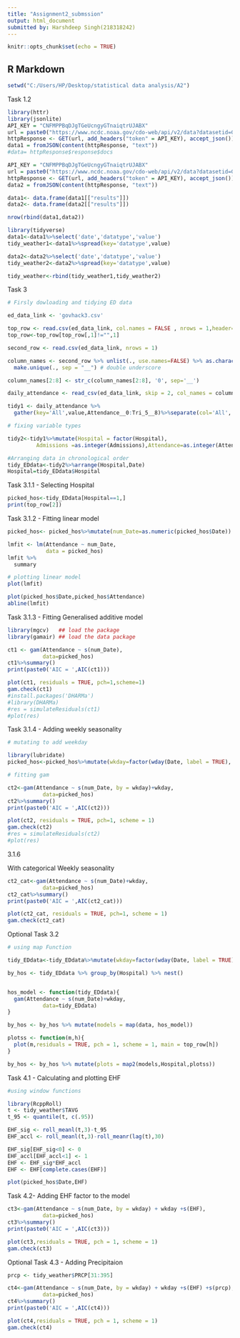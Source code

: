---
title: "Assignment2_submssion"
output: html_document
submitted by: Harshdeep Singh(218318242)
---

```{r setup, include=FALSE}
knitr::opts_chunk$set(echo = TRUE)
```

## R Markdown

```{r}
setwd("C:/Users/HP/Desktop/statistical data analysis/A2")
```


Task 1.2

```{r}
library(httr)
library(jsonlite)
API_KEY = "CNFMPPBqDJgTGeUcngyGTnaiqtrUJABX"
url = paste0("https://www.ncdc.noaa.gov/cdo-web/api/v2/data?datasetid=GHCND&startdate=2013-06-01&enddate=2014-02-05&locationid=CITY:AS000008&limit=1000&stationid=GHCND:ASN00009021")
httpResponse <- GET(url, add_headers("token" = API_KEY), accept_json())
data1 = fromJSON(content(httpResponse, "text"))
#data= httpResponse$response$docs
```

```{r}
API_KEY = "CNFMPPBqDJgTGeUcngyGTnaiqtrUJABX"
url = paste0("https://www.ncdc.noaa.gov/cdo-web/api/v2/data?datasetid=GHCND&startdate=2014-02-06&enddate=2014-07-02&locationid=CITY:AS000008&limit=1000&stationid=GHCND:ASN00009021")
httpResponse <- GET(url, add_headers("token" = API_KEY), accept_json())
data2 = fromJSON(content(httpResponse, "text"))

```

```{r}
data1<- data.frame(data1[["results"]])
data2<- data.frame(data2[["results"]])

nrow(rbind(data1,data2))

```

```{r}
library(tidyverse)
data1<-data1%>%select('date','datatype','value')
tidy_weather1<-data1%>%spread(key='datatype',value)

data2<-data2%>%select('date','datatype','value')
tidy_weather2<-data2%>%spread(key='datatype',value)

tidy_weather<-rbind(tidy_weather1,tidy_weather2)
```


Task 3 

```{r}
# Firsly dowloading and tidying ED data

ed_data_link <- 'govhack3.csv'

top_row <- read.csv(ed_data_link, col.names = FALSE , nrows = 1,header=FALSE)
top_row<-top_row[top_row[,1]!="",1]

second_row <- read.csv(ed_data_link, nrows = 1)

column_names <- second_row %>% unlist(., use.names=FALSE) %>% as.character()%>%
  make.unique(., sep = "__") # double underscore

column_names[2:8] <- str_c(column_names[2:8], '0', sep='__')

daily_attendance <- read_csv(ed_data_link, skip = 2, col_names = column_names)

tidy1 <- daily_attendance %>% 
  gather(key='All',value,Attendance__0:Tri_5__8)%>%separate(col='All', into=c('All','Hospital'),sep='__')%>%spread(key='All',value)%>%arrange(Hospital, Date)

# fixing variable types

tidy2<-tidy1%>%mutate(Hospital = factor(Hospital),
         Admissions =as.integer(Admissions),Attendance=as.integer(Attendance),Tri_1=as.integer(Tri_1),Tri_2=as.integer(Tri_2),Tri_3=as.integer(Tri_3),Tri_4=as.integer(Tri_4),Tri_5=as.integer(Tri_5),Date = as.Date(Date, "%d-%B-%Y"))

#Arranging data in chronological order
tidy_EDdata<-tidy2%>%arrange(Hospital,Date)
Hospital=tidy_EDdata$Hospital

```

Task 3.1.1 - Selecting Hospital

```{r}
picked_hos<-tidy_EDdata[Hospital==1,]
print(top_row[2])
```
Task 3.1.2 - Fitting linear model

```{r}
picked_hos<- picked_hos%>%mutate(num_Date=as.numeric(picked_hos$Date))
```

```{r}
lmfit <- lm(Attendance ~ num_Date, 
            data = picked_hos)
lmfit %>% 
  summary
```

```{r}
# plotting linear model
plot(lmfit)

plot(picked_hos$Date,picked_hos$Attendance)
abline(lmfit)
```
Task 3.1.3 - Fitting Generalised additive model


```{r}
library(mgcv)   ## load the package
library(gamair) ## load the data package

ct1 <- gam(Attendance ~ s(num_Date),
           data=picked_hos)
ct1%>%summary()
print(paste0('AIC = ',AIC(ct1)))
```

```{r}
plot(ct1, residuals = TRUE, pch=1,scheme=1)
gam.check(ct1)
#install.packages('DHARMa')
#library(DHARMa)
#res = simulateResiduals(ct1)
#plot(res)
```
Task 3.1.4 - Adding weekly seasonality

```{r}
# mutating to add weekday

library(lubridate)
picked_hos<-picked_hos%>%mutate(wkday=factor(wday(Date, label = TRUE), ordered = FALSE ))
```

```{r}
# fitting gam

ct2<-gam(Attendance ~ s(num_Date, by = wkday)+wkday,
           data=picked_hos)
ct2%>%summary()
print(paste0('AIC = ',AIC(ct2)))
```

```{r}

plot(ct2, residuals = TRUE, pch=1, scheme = 1)
gam.check(ct2)
#res = simulateResiduals(ct2)
#plot(res)
```

3.1.6

With categorical Weekly seasonality
```{r}
ct2_cat<-gam(Attendance ~ s(num_Date)+wkday,
           data=picked_hos)
ct2_cat%>%summary()
print(paste0('AIC = ',AIC(ct2_cat)))

```

```{r}
plot(ct2_cat, residuals = TRUE, pch=1, scheme = 1)
gam.check(ct2_cat)
```

Optional Task 3.2

```{r}
# using map Function

tidy_EDdata<-tidy_EDdata%>%mutate(wkday=factor(wday(Date, label = TRUE), ordered = FALSE ),num_Date = as.numeric(Date))

by_hos <- tidy_EDdata %>% group_by(Hospital) %>% nest()


hos_model <- function(tidy_EDdata){
  gam(Attendance ~ s(num_Date)+wkday,
           data=tidy_EDdata)
}

by_hos <- by_hos %>% mutate(models = map(data, hos_model))

plotss <- function(m,h){
  plot(m,residuals = TRUE, pch = 1, scheme = 1, main = top_row[h])
}

by_hos <- by_hos %>% mutate(plots = map2(models,Hospital,plotss))

```

Task 4.1 - Calculating and plotting EHF

```{r}
#using window functions

library(RcppRoll)
t <- tidy_weather$TAVG
t_95 <- quantile(t, c(.95))

EHF_sig <- roll_meanl(t,3)-t_95
EHF_accl <- roll_meanl(t,3)-roll_meanr(lag(t),30)

EHF_sig[EHF_sig<0] <- 0
EHF_accl[EHF_accl<1] <- 1
EHF <- EHF_sig*EHF_accl
EHF <- EHF[complete.cases(EHF)]
```


```{r}
plot(picked_hos$Date,EHF)
```
Task 4.2- Adding EHF factor to the model

```{r}
ct3<-gam(Attendance ~ s(num_Date, by = wkday) + wkday +s(EHF),
           data=picked_hos)
ct3%>%summary()
print(paste0('AIC = ',AIC(ct3)))
```

```{r}
plot(ct3,residuals = TRUE, pch = 1, scheme = 1)
gam.check(ct3)
```
Optional Task 4.3 - Adding  Precipitaion

```{r}
prcp <- tidy_weather$PRCP[31:395]

ct4<-gam(Attendance ~ s(num_Date, by = wkday) + wkday +s(EHF) +s(prcp),
           data=picked_hos)
ct4%>%summary()
print(paste0('AIC = ',AIC(ct4)))
```

```{r}
plot(ct4,residuals = TRUE, pch = 1, scheme = 1)
gam.check(ct4)
```



